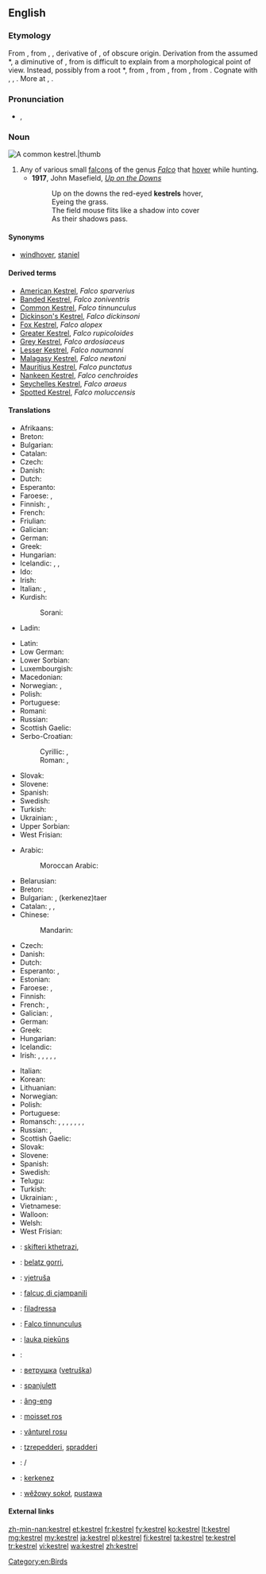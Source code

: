 ==English==

===Etymology===
From {{etyl|enm|en}} {{term|castrel||staniel, bird of prey|lang=enm}}, from {{etyl|frm|en}} {{term|cresserelle|lang=frm}}, {{term|crecerelle||bird of prey|lang=frm}}, derivative of {{term|crecelle||rattle, wooden reel|lang=frm}}, of obscure origin. Derivation from the assumed {{etyl|VL.|-}} *{{term||crepicella, *crepitacillum|lang=la}}, a diminutive of {{term|crepitaculum|crepitāculum|lang=la}}, from {{term|crepitare|crepitāre|to crackle|lang=la}} is difficult to explain from a morphological point of view. Instead, possibly from a root *{{term||krek-, *krak-|to crack, rattle, creak, emit a bird cry|lang=frm}}, from {{etyl|dum|en}} {{term|craken|crāken|to creak, crack|lang=dum}}, from {{odt}} {{recons|krakōn||to crack, creak, emit a cry|lang=odt}}, from {{etyl|gem-pro|en}} {{recons|krakōnan||to emit a cry, shout|lang=gem-pro}}, from {{etyl|ine-pro|en}} {{recons|gArg-||to shout|lang=ine-pro}}. Cognate with {{goh}} {{term|krahhon|krahhōn|to make a sound, crash|lang=goh}}, {{ang}} {{term|cracian||to resound|lang=ang}}, {{frm}} {{term|craquer||to emit a repeated cry|tr=used of birds|lang=fr}}. More at {{l|en|creak}}, {{l|en|crack}}.

===Pronunciation===
* {{IPA|/ˈkɛstɹəl/}}, {{X-SAMPA|/"kEstr\@l/}}

===Noun===
[[Image:Common Kestrel 1.jpg|A common '''kestrel'''.|thumb]]
{{en-noun}}

# Any of various small [[falcon]]s of the genus ''[[Falco]]'' that [[hover]] while hunting.
#*'''1917''', John Masefield, ''[[s:Up on the Downs|Up on the Downs]]'' 
#*:Up on the downs the red-eyed '''kestrels''' hover,
#*: Eyeing the grass.
#*: The field mouse flits like a shadow into cover
#*: As their shadows pass.
====Synonyms====
* {{sense|common kestrel}} [[windhover]], [[staniel]]

====Derived terms====
* [[American Kestrel]], ''Falco sparverius''
* [[Banded Kestrel]], ''Falco zoniventris''
* [[Common Kestrel]], ''Falco tinnunculus''
* [[Dickinson's Kestrel]], ''Falco dickinsoni''
* [[Fox Kestrel]], ''Falco alopex''
* [[Greater Kestrel]], ''Falco rupicoloides''
* [[Grey Kestrel]], ''Falco ardosiaceus''
* [[Lesser Kestrel]], ''Falco naumanni''
* [[Malagasy Kestrel]], ''Falco newtoni''
* [[Mauritius Kestrel]], ''Falco punctatus''
* [[Nankeen Kestrel]], ''Falco cenchroides''
* [[Seychelles Kestrel]], ''Falco araeus''
* [[Spotted Kestrel]], ''Falco moluccensis''

====Translations====
{{trans-top|any small falcon of genus ''Falco''}}
* Afrikaans: {{t-|af|valk}}
* Breton: {{t-|br|falc'hun}}
* Bulgarian: {{t+|bg|сокол|m}}
* Catalan: {{t+|ca|falcó|m}}
* Czech: {{t-|cs|poštolka|f}}
* Danish: {{t-|da|falk|c}}
* Dutch: {{t+|nl|valk|m}}
* Esperanto: {{t-|eo|falko}}
* Faroese: {{t-|fo|falkur|m}}, {{t-|fo|smyril|m}}
* Finnish: {{t+|fi|jalohaukka}}, {{t+|fi|haukka}}
* French: {{t+|fr|crécerelle|f}}
* Friulian: {{tø|fur|falcon|m}}
* Galician: {{t-|gl|falcón|m}}
* German: {{t+|de|Falke|m}}
* Greek: {{t+|el|κιρκινέζι|n|tr=kirkινéζι}}
* Hungarian: {{t+|hu|vércse}}
* Icelandic: {{t+|is|fálki|m}}, {{t+|is|haukur}}, {{t+|is|valur}}
* Ido: {{t+|io|falkono}}
* Irish: {{t+|ga|pocaire gaoithe|m}}
* Italian: {{t+|it|falco|m}}, {{t+|it|falcone|m}}
* Kurdish:
*: Sorani: {{t+|ku|شاهین|tr=shAheen|sc=Arab}}
* Ladin: {{tø|lld|falcon|m}}
{{trans-mid}}
* Latin: {{t-|la|falco|m}}
* Low German: {{t-|nds|Falk|m}}
* Lower Sorbian: {{tø|dsb|sokoł|m}}
* Luxembourgish: {{t-|lb|Kréchel}}
* Macedonian: {{t-|mk|сокол|m|tr=sokol}}
* Norwegian: {{t+|no|falk}}, {{t+|no|hauk}}
* Polish: {{t+|pl|sokół|m}}
* Portuguese: {{t+|pt|falcão|m}}
* Romani: {{tø|rom|falkono|m}}
* Russian: {{t+|ru|пустельга|tr=pustel'gá}}
* Scottish Gaelic: {{t-|gd|speireag ruadh|f}}
* Serbo-Croatian:
*: Cyrillic: {{t-|sh|соко|m|sc=Cyrl}} {{qualifier|Bosnia, Serbia}}, {{t-|sh|сокол|m|sc=Cyrl}} {{qualifier|Croatia}}
*: Roman: {{t-|sh|soko|m}} {{qualifier|Bosnia, Serbia}}, {{t-|sh|sokol|m}} {{qualifier|Croatia}}
* Slovak: {{t-|sk|sokol|m}}
* Slovene: {{t+|sl|sokol|f}}
* Spanish: {{t+|es|halcón|m}}
* Swedish: {{t+|sv|falk|c}}
* Turkish: {{t+|tr|kerkenez}}
* Ukrainian: {{t-|uk|сокіл|m|tr=sokil}}, {{t-|uk|сапсан|m|tr=sapsan}}
* Upper Sorbian: {{t-|hsb|sokoł|m}}
* West Frisian: {{t-|fy|falk|m}}
{{trans-bottom}}

{{trans-top|''Falco tinnunculus''}}
* Arabic:
*: Moroccan Arabic: {{tø|ary|بوعميرة|tr=bo3emira}}
* Belarusian: {{t-|be|звычайнага пустальга}}
* Breton: {{t-|br|falc’hun logotaer}}
* Bulgarian: {{t-|bg|черношипа ветрушка|tr=černošipa vetruška}}, {{t-|bg|керкенез}} (kerkenez)taer
* Catalan: {{t-|ca|xoriguer|m}}, {{t-|ca|xoriguer gros|m}}, {{t-|ca|xoriguer comú|m}}
* Chinese:
*: Mandarin: {{t|cmn|一种鹰|sc=Hani}}
* Czech: {{t-|cs|poštolka obecná|f}}
* Danish: {{t-|da|tårnfalk}}
* Dutch: {{t+|nl|torenvalk|m}}
* Esperanto: {{t-|eo|turfalko}}, {{t-|eo|kestrelo}}
* Estonian: {{t-|et|tuuletallaja}}
* Faroese: {{t-|fo|grýtissmyril|m}}, {{t-|fo|tornfalkur|m}}
* Finnish: {{t+|fi|tuulihaukka}}
* French: {{t+|fr|faucon crécerelle|m}}, {{t+|fr|crécerelle|f}}
* Galician: {{t-|gl|lagarteiro|m}}, {{t-|gl|peneireiro|m}}
* German: {{t+|de|Turmfalke|m}}
* Greek: {{t-|el|βραχοκιρκίνεζο|n|tr=brachokirkínezo}}
* Hungarian: {{t+|hu|vörös vércse}}
* Icelandic: {{t+|is|turnfálki}}
* Irish: {{t+|ga|bod gaoithe|m}}, {{t+|ga|bodaire gaoithe|m}}, {{t+|ga|pocaire gaoithe|m}}, {{t+|ga|pocaire gaoithe coiteann|m}}, {{t+|ga|seabhac buí|m}}, {{t+|ga|seabhac gaoithe|m}}
{{trans-mid}}
* Italian: {{t-|it|gheppio|m}}
* Korean: {{t-|ko|황조롱이|tr=hwangjorongi|sc=Hang}}
* Lithuanian: {{t+|lt|pelėsakalis}}
* Norwegian: {{t-|no|tårnfalk}}
* Polish: {{t+|pl|pustułka|f}}
* Portuguese: {{t-|pt|peneireiro-vulgar|m}}
* Romansch: {{qualifier|Rumantsch Grischun, Sursilvan, Sutsilvan}} {{t-|rm|crivel}}, {{qualifier|Surmiran}} {{t-|rm|creivel|m}}, {{qualifier|Vallader}} {{t-|rm|cribel|m}}, {{qualifier|Sursilvan}} {{t-|rm|falcun|m}}, {{qualifier|Surmiran}} {{t-|rm|feila l'ora|f}}, {{qualifier|Puter, Vallader}} {{t-|rm|falcun brün|m}}, {{qualifier|Puter, Vallader}} {{t-|rm|filadè|m}}, {{qualifier|Vallader}} {{t-|rm|battalaura|f}}
* Russian: {{t-|ru|пустельга обыкновенная|f|tr=pust'el'gá obyknov'énnaja}}, {{t+|ru|пустельга|f|tr=pust'el'gá}}
* Scottish Gaelic: {{t-|gd|clamhan ruadh|m}}
* Slovak: {{t-|sk|sokol myšiar}}
* Slovene: {{t-|sl|navádna postôvka|f}}
* Spanish: {{t-|es|cernícalo común|m}}
* Swedish: {{t+|sv|tornfalk|c}}
* Telugu: {{t+|te|నామవాచకం}}
* Turkish: {{t+|tr|bayağı kerkenez}}
* Ukrainian: {{t-|uk|боривiтер|tr=boriviter}}, {{t-|uk|постiльга|tr=postil'ga}}
* Vietnamese: {{t-|vi|chim cắt}}
* Walloon: {{t+|wa|cressale|f}}
* Welsh: {{t-|cy|cudyll coch}}
* West Frisian: {{t-|fy|reade wikel}}
{{trans-bottom}}

{{checktrans-top}}
* {{ttbc|sq}}: [[skifteri kthetrazi]], {{t-|sq|petriti}}
* {{ttbc|eu}}: [[belatz gorri]], {{t-|eu|belatz handi}}
* {{ttbc|sh}}: [[vjetruša]]
* {{ttbc|fur}}: [[falcuç di cjampanili]]
* {{ttbc|lld}}: [[filadressa]]
* {{ttbc|la}}: [[Falco tinnunculus]] {{m}} <!-- It's "scientific", but is it Latin? I'd suppose that the Romans called kestrel sthg else.-->
* {{ttbc|lv}}: [[lauka piekūns]]
* {{ttbc|lt}}: {{t+|lt|sakalis}} <!-- de.wikt has sakalas -->
* {{ttbc|mk}}: [[ветрушка]] ([[vetruška]])
{{trans-mid}}
* {{ttbc|mt}}: [[spanjulett]]
* {{ttbc|nan}}: [[âng-eng]]
* {{ttbc|oc}}: [[moisset ros]]
* {{ttbc|ro}}: [[vânturel rosu]]
* {{ttbc|sc}}: [[tzrepedderi]], [[spradderi]]
* {{ttbc|sh}}: {{t-|sh|ветрушка|sc=Cyrl}}/{{t-|sh|vetruška}}
* {{ttbc|tr}}: [[kerkenez]]
* {{ttbc|hsb}}: [[wěžowy sokoł]], [[pustawa]]
{{trans-bottom}}

====External links====
{{projectlinks|pedia}}
{{projectlinks|disambig}}

[[Category:en:Birds]]

[[zh-min-nan:kestrel]]
[[et:kestrel]]
[[fr:kestrel]]
[[fy:kestrel]]
[[ko:kestrel]]
[[lt:kestrel]]
[[mg:kestrel]]
[[my:kestrel]]
[[ja:kestrel]]
[[pl:kestrel]]
[[fi:kestrel]]
[[ta:kestrel]]
[[te:kestrel]]
[[tr:kestrel]]
[[vi:kestrel]]
[[wa:kestrel]]
[[zh:kestrel]]